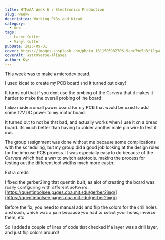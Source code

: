 ```yaml
---
title: HTMAAA Week 6 / Electronics Production
slug: week6
description: Working PCBs and Kicad
category:
  - One
tags:
  - Laser Cutter
  - Vinyl Cutter
pubDate: 2023-09-01
cover: https://images.unsplash.com/photo-1611505982706-9ebc79e5d3f1?q=80&w=1960&h=1102&auto=format&fit=crop&ixlib=rb-4.0.3&ixid=M3wxMjA3fDB8MHxwaG90by1wYWdlfHx8fGVufDB8fHx8fA%3D%3D
coverAlt: AstroVerse-Aliases
author: Kye
---
```




This week was to make a microdev board.

I used kicad to create my PCB board and it turned out okay!

<OptimizedCover src={solder} alt="solder"  />

It turns out that if you dont use the probing of the Carvera that it makes it harder to make the overall probing of the board
<OptimizedCover src={noprobe} alt="noprobe"  />


I also made a small power board for my PCB that would be used to add some 12V DC power to my motor board.

<OptimizedCover src={power} alt="board_sch"  />


It turned out to not be that bad, and actually works when I use it on a bread board.
Its much better than having to solder another male pin wire to test it out.

<OptimizedCover src={power_pcb} alt="board_sch"  />



The group assignment was done without me because some complications with the scheduling, but my group did a good job looking at the design rules for the inhouse PCB process. It was especially easy to do because of the Carvera which had a way to switch autotools, making the process for testing out the different tool widths much more easier.

<OptimizedCover src={group1} alt="board_sch"  />
<OptimizedCover src={group2} alt="board_sch"  />
<OptimizedCover src={group3} alt="board_sch"  />



Extra credit:


I fixed the gerber2img that quentin built, as alot of creating the board was really configuring with different software. 
[https://quentinbolsee.pages.cba.mit.edu/gerber2img/](https://quentinbolsee.pages.cba.mit.edu/gerber2img/)

Before the fix, you need to manual add and flip the colors for the drill holes and such, which was a pain because you had to select your holes, inverse them, etc.

So I added a couple of lines of code that checked if a layer was a drill layer, and just flip colors around!

<OptimizedCover src={merge} alt="merge"  />

